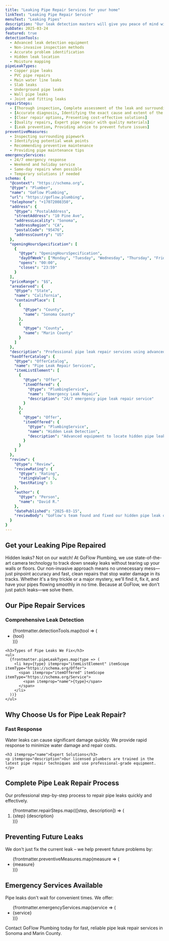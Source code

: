 ```yaml
---
title: "Leaking Pipe Repair Services for your home"
linkText: "Leaking Pipe Repair Service"
menuText: "Leaking Pipes"
description: "Our leak detection masters will give you peace of mind with upfront pricing when repairing your leaking pipe."
pubDate: 2025-03-24
featured: true
detectionTools:
  - Advanced leak detection equipment
  - Non-invasive inspection methods
  - Accurate problem identification
  - Hidden leak location
  - Moisture mapping
pipeLeakTypes:
  - Copper pipe leaks
  - PVC pipe repairs
  - Main water line leaks
  - Slab leaks
  - Underground pipe leaks
  - Wall pipe leaks
  - Joint and fitting leaks
repairSteps:
  - [Thorough inspection, Complete assessment of the leak and surrounding area]
  - [Accurate diagnosis, Identifying the exact cause and extent of the leak]
  - [Clear repair options, Presenting cost-effective solutions]
  - [Quality repairs, Expert pipe repair with quality materials]
  - [Leak prevention, Providing advice to prevent future issues]
preventiveMeasures:
  - Inspecting surrounding pipework
  - Identifying potential weak points
  - Recommending preventive maintenance
  - Providing pipe maintenance tips
emergencyServices:
  - 24/7 emergency response
  - Weekend and holiday service
  - Same-day repairs when possible
  - Temporary solutions if needed
schema: {
  "@context": "https://schema.org",
  "@type": "Plumber",
  "name": "GoFlow Plumbing",
  "url": "https://goflow.plumbing",
  "telephone": "+17072008350",
  "address": {
    "@type": "PostalAddress",
    "streetAddress": "10 Pine Ave",
    "addressLocality": "Sonoma",
    "addressRegion": "CA",
    "postalCode": "95476",
    "addressCountry": "US"
  },
  "openingHoursSpecification": [
    {
      "@type": "OpeningHoursSpecification",
      "dayOfWeek": ["Monday", "Tuesday", "Wednesday", "Thursday", "Friday", "Saturday", "Sunday"],
      "opens": "00:00",
      "closes": "23:59"
    }
  ],
  "priceRange": "$$",
  "areaServed": {
    "@type": "State",
    "name": "California",
    "containsPlace": [
      {
        "@type": "County",
        "name": "Sonoma County"
      },
      {
        "@type": "County",
        "name": "Marin County"
      }
    ]
  },
  "description": "Professional pipe leak repair services using advanced detection technology and non-invasive methods. We find and fix leaks quickly with minimal disruption.",
  "hasOfferCatalog": {
    "@type": "OfferCatalog",
    "name": "Pipe Leak Repair Services",
    "itemListElement": [
      {
        "@type": "Offer",
        "itemOffered": {
          "@type": "PlumbingService",
          "name": "Emergency Leak Repair",
          "description": "24/7 emergency pipe leak repair service"
        }
      },
      {
        "@type": "Offer",
        "itemOffered": {
          "@type": "PlumbingService",
          "name": "Hidden Leak Detection",
          "description": "Advanced equipment to locate hidden pipe leaks"
        }
      }
    ]
  },
  "review": {
    "@type": "Review",
    "reviewRating": {
      "@type": "Rating",
      "ratingValue": 5,
      "bestRating": 5
    },
    "author": {
      "@type": "Person",
      "name": "David R."
    },
    "datePublished": "2025-03-15",
    "reviewBody": "GoFlow's team found and fixed our hidden pipe leak quickly. Very professional service and great attention to detail."
  }
}
---
```


<article itemScope itemType="https://schema.org/Service">
<div itemprop="makesOffer" itemscope itemtype="https://schema.org/Offer">
  <h1 itemprop="name">Get your Leaking Pipe Repaired</h1>
</div>

<div itemprop="description">
  <p>
    Hidden leaks? Not on our watch! At GoFlow Plumbing, we use state-of-the-art camera technology to track down sneaky leaks without tearing up your walls or floors. Our non-invasive approach means no unnecessary mess—just pinpoint accuracy and fast, clean repairs that stop water damage in its tracks. Whether it's a tiny trickle or a major mystery, we'll find it, fix it, and have your pipes flowing smoothly in no time. Because at GoFlow, we don't just patch leaks—we solve them.
  </p>
</div>

<section itemScope itemType="https://schema.org/Service">
  <h2>Our Pipe Repair Services</h2>

  <div itemprop="hasOfferCatalog" itemScope itemType="https://schema.org/OfferCatalog">
    <h3>Comprehensive Leak Detection</h3>
    <ul>
      {frontmatter.detectionTools.map(tool => (
        <li key={tool} itemprop="itemListElement" itemScope itemType="https://schema.org/Offer">
          <span itemprop="itemOffered" itemScope itemType="https://schema.org/Service">
            <span itemprop="name">{tool}</span>
          </span>
        </li>
      ))}
    </ul>

    <h3>Types of Pipe Leaks We Fix</h3>
    <ul>
      {frontmatter.pipeLeakTypes.map(type => (
        <li key={type} itemprop="itemListElement" itemScope itemType="https://schema.org/Offer">
          <span itemprop="itemOffered" itemScope itemType="https://schema.org/Service">
            <span itemprop="name">{type}</span>
          </span>
        </li>
      ))}
    </ul>
  </div>
</section>

<section itemScope itemType="https://schema.org/Service">
  <h2>Why Choose Us for Pipe Leak Repair?</h2>

  <div itemprop="hasOfferCatalog" itemScope itemType="https://schema.org/OfferCatalog">
    <h3 itemprop="name">Fast Response</h3>
    <p itemprop="description">Water leaks can cause significant damage quickly. We provide rapid response to minimize water damage and repair costs.</p>

    <h3 itemprop="name">Expert Solutions</h3>
    <p itemprop="description">Our licensed plumbers are trained in the latest pipe repair techniques and use professional-grade equipment.</p>
  </div>
</section>

<section itemScope itemType="https://schema.org/HowTo">
  <h2 itemprop="name">Complete Pipe Leak Repair Process</h2>
  <div itemprop="description">Our professional step-by-step process to repair pipe leaks quickly and effectively.</div>

  <ol>
    {frontmatter.repairSteps.map(([step, description]) => (
      <li key={step} itemScope itemType="https://schema.org/HowToStep" itemprop="step">
        <span itemprop="name">{step}</span>
        <span itemprop="text">{description}</span>
      </li>
    ))}
  </ol>
</section>

<section itemScope itemType="https://schema.org/Service">
  <h2>Preventing Future Leaks</h2>

  <div itemprop="serviceOutput">
    <p>We don't just fix the current leak – we help prevent future problems by:</p>
    <ul>
      {frontmatter.preventiveMeasures.map(measure => (
        <li key={measure}>{measure}</li>
      ))}
    </ul>
  </div>
</section>

<section itemScope itemType="https://schema.org/Service">
  <h2>Emergency Services Available</h2>

  <div itemprop="serviceOutput">
    <p>Pipe leaks don't wait for convenient times. We offer:</p>
    <ul>
      {frontmatter.emergencyServices.map(service => (
        <li key={service}>{service}</li>
      ))}
    </ul>
  </div>
</section>

<section itemScope itemType="https://schema.org/ContactPoint">
  <p>
    Contact GoFlow Plumbing today for fast, reliable pipe leak repair services in Sonoma and Marin County.
  </p>
</section>
</article>
